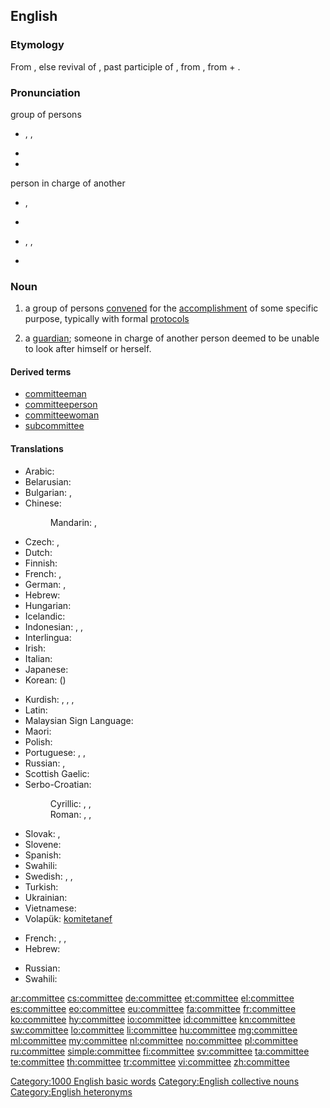 ==English==

===Etymology===
{{rfv-etymology|lang=en}} From {{suffix|commit|ee}}, else revival of {{etyl|xno|en}} {{term|commite|lang=fro}}, past participle of {{term|commettre||to commit|lang=fro}}, from {{etyl|la|en}} {{term|committere|lang=la}}, from {{term|con-||with|lang=la}} + {{term|mittere||to send|lang=la}}.

===Pronunciation===
; group of persons
* {{enPR|kə-mĭtʹē}}, {{IPA|[kəˈmɪt.i]}}, {{X-SAMPA|/k@"mIt.i/}}
* {{audio|en-us-committee.ogg|Audio (US)}}
* {{rhymes|ɪti}}

; person in charge of another
* {{a|UK}} {{IPA|[kɒmɪˈtiː]}}, {{X-SAMPA|/kQmIt"i:/}}
* {{rhymes|iː}}
* {{a|US}} {{enPR|käm-ĭ-tēʹ}}, {{IPA|[kɑmɪˈtiː]}}, {{X-SAMPA|/kAmIt"i:/}}
* {{rhymes|iː}}

===Noun===
{{wikipedia}}
{{en-noun}}

# a group of persons [[convene]]d for the [[accomplishment]] of some specific purpose, typically with formal [[protocol]]s
# {{context|archaic|lang=en}} a [[guardian]]; someone in charge of another person deemed to be unable to look after himself or herself.

====Derived terms====
* [[committeeman]]
* [[committeeperson]]
* [[committeewoman]]
* [[subcommittee]]

====Translations====
{{trans-top|group of persons convened for the accomplishment of some specific purpose}}
* Arabic: {{t-|ar|لجنة|f|tr=lájna}}
* Belarusian: {{t-|be|камітэт|m|tr=kamitét|sc=Cyrl}}
* Bulgarian: {{t+|bg|комитет|m|tr=komitét}}, {{t+|bg|комисия|f|tr=komísija}}
* Chinese:
*: Mandarin: {{t|cmn|委員會|sc=Hani}}, {{t+|cmn|委员会|tr=wěiyuánhuì|sc=Hani}}
* Czech: {{t+|cs|výbor|m}}, {{t-|cs|komise|f}}
* Dutch: {{t+|nl|comité|n}}
* Finnish: {{t+|fi|komitea}}
* French: {{t+|fr|comité|m}}, {{t+|fr|commission|f}}
* German: {{t+|de|Komitee|n}}, {{t+|de|Ausschuß|m}}
* Hebrew: {{t-|he|ועדה|f|tr=va'ada|sc=Hebr}}
* Hungarian: {{t+|hu|bizottság}}
* Icelandic: {{t+|is|nefnd|f}}
* Indonesian: {{t+|id|komite}}, {{t+|id|panitia}}, {{t+|id|panitera}}
* Interlingua: {{t-|ia|committee}}
* Irish: {{t-|ga|coiste|m}}
* Italian: {{t-|it|comitato|m}}
* Japanese: {{t-|ja|委員会|tr=いいんかい, iinkai|sc=Jpan}}
* Korean: {{t+|ko|위원회|tr=wiwonhoe|sc=Kore}} ({{t+|ko|委員會|sc=Kore}})
{{trans-mid}}
* Kurdish: {{t+|ku|komîte|f}}, {{t+|ku|deste|f}}, {{t+|ku|lijne|f}}, {{t+|ku|kom|f}}
* Latin: {{t-|la|consilium|n}}
* Malaysian Sign Language: {{tø|xml|jawatankuasa}}
* Maori: {{t|mi|komiti}}
* Polish: {{t+|pl|komitet|m}}
* Portuguese: {{t+|pt|comité|m}}, {{t|pt|comitê|m}}, {{t|pt|comissão|f}}
* Russian: {{t+|ru|комитет|m|tr=komitét}}, {{t+|ru|комиссия|f|tr=komíssija}}
* Scottish Gaelic: {{t-|gd|comataidh|f}}
* Serbo-Croatian:
*: Cyrillic: {{t-|sh|комитет|m|sc=Cyrl}}, {{t-|sh|часништво|n|sc=Cyrl}}, {{t-|sh|одбор|m|sc=Cyrl}}
*: Roman: {{t-|sh|komitet|m}}, {{t-|sh|časništvo|n}}, {{t-|sh|odbor|m}}
* Slovak: {{t-|sk|výbor|m}}, {{t-|sk|komisia|f}}
* Slovene: {{t-|sl|komite|m}}
* Spanish: {{t+|es|comité|m}}
* Swahili: {{t+|sw|kamitii}}
* Swedish: {{t+|sv|nämnd|c}}, {{t|sv|kommitté|c}}, {{t|sv|utskott|n}}
* Turkish: {{t+|tr|kurul}}
* Ukrainian: {{t+|uk|комітет|m|tr=komitét|sc=Cyrl}}
* Vietnamese: {{t+|vi|uỷ ban}}
* Volapük: [[komitetanef]]
{{trans-bottom}}

{{trans-top|archaic: someone in charge of another}}
* French: {{t+|fr|tuteur|m}}, {{t+|fr|gardien|m}}, {{t+|fr|curateur|m}}
* Hebrew: {{t+|he|ממונה|m|tr=memuné}}
{{trans-mid}}
* Russian: {{t+|ru|опекун|m|tr=opekún}}
* Swahili: {{t+|sw|kamitii}}
{{trans-bottom}}

[[Category:1000 English basic words]]
[[Category:English collective nouns]]
[[Category:English heteronyms]]

[[ar:committee]]
[[cs:committee]]
[[de:committee]]
[[et:committee]]
[[el:committee]]
[[es:committee]]
[[eo:committee]]
[[eu:committee]]
[[fa:committee]]
[[fr:committee]]
[[ko:committee]]
[[hy:committee]]
[[io:committee]]
[[id:committee]]
[[kn:committee]]
[[sw:committee]]
[[lo:committee]]
[[li:committee]]
[[hu:committee]]
[[mg:committee]]
[[ml:committee]]
[[my:committee]]
[[nl:committee]]
[[no:committee]]
[[pl:committee]]
[[ru:committee]]
[[simple:committee]]
[[fi:committee]]
[[sv:committee]]
[[ta:committee]]
[[te:committee]]
[[th:committee]]
[[tr:committee]]
[[vi:committee]]
[[zh:committee]]